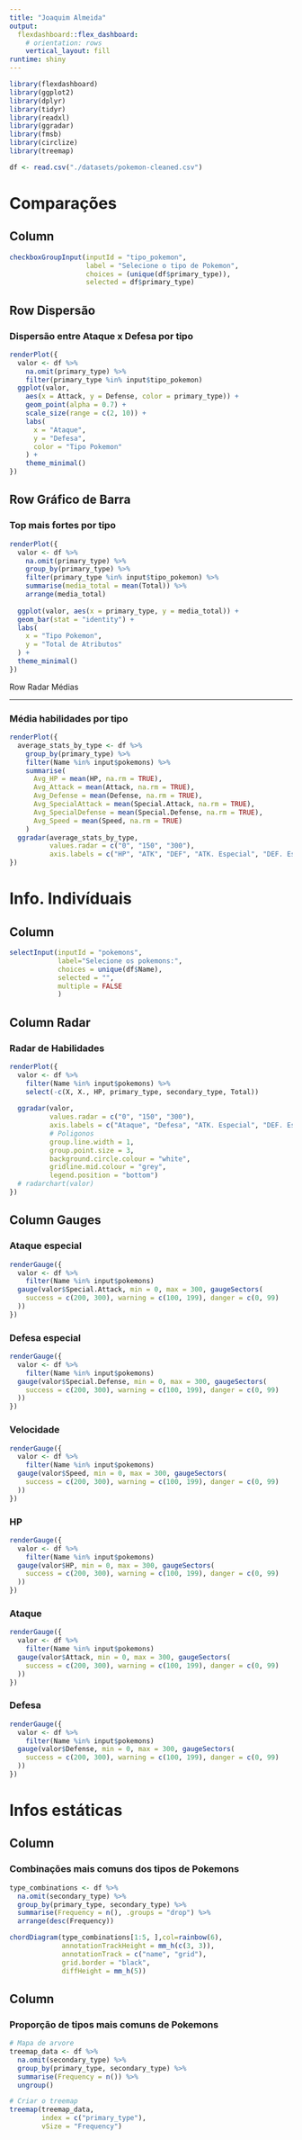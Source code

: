 ```yaml
---
title: "Joaquim Almeida"
output: 
  flexdashboard::flex_dashboard:
    # orientation: rows
    vertical_layout: fill
runtime: shiny
---
```


```r
library(flexdashboard)
library(ggplot2)
library(dplyr)
library(tidyr)
library(readxl)
library(ggradar)
library(fmsb)
library(circlize)
library(treemap)

df <- read.csv("./datasets/pokemon-cleaned.csv")
```

Comparações {data-orientation=rows}
================================================================================

Column {.sidebar }
--------------------------------------------------------------
```r
checkboxGroupInput(inputId = "tipo_pokemon", 
                   label = "Selecione o tipo de Pokemon",
                   choices = (unique(df$primary_type)),
                   selected = df$primary_type)
```

Row Dispersão
-----------------------------------------------------------------------

### Dispersão entre Ataque x Defesa por tipo
```r
renderPlot({
  valor <- df %>%
    na.omit(primary_type) %>%
    filter(primary_type %in% input$tipo_pokemon)
  ggplot(valor,
    aes(x = Attack, y = Defense, color = primary_type)) +
    geom_point(alpha = 0.7) +
    scale_size(range = c(2, 10)) +
    labs(
      x = "Ataque",
      y = "Defesa",
      color = "Tipo Pokemon"
    ) +
    theme_minimal()
})
```

Row Gráfico de Barra
-----------------------------------------------------------------------

### Top mais fortes por tipo
```r

renderPlot({
  valor <- df %>%
    na.omit(primary_type) %>%
    group_by(primary_type) %>%
    filter(primary_type %in% input$tipo_pokemon) %>%
    summarise(media_total = mean(Total)) %>%
    arrange(media_total)
  
  ggplot(valor, aes(x = primary_type, y = media_total)) +
  geom_bar(stat = "identity") +
  labs(
    x = "Tipo Pokemon",
    y = "Total de Atributos"
  ) +
  theme_minimal()
})
```

Row Radar Médias

-----------------------------------------------------------------------

### Média habilidades por tipo
```r
renderPlot({
  average_stats_by_type <- df %>%
    group_by(primary_type) %>%
    filter(Name %in% input$pokemons) %>%
    summarise(
      Avg_HP = mean(HP, na.rm = TRUE),
      Avg_Attack = mean(Attack, na.rm = TRUE),
      Avg_Defense = mean(Defense, na.rm = TRUE),
      Avg_SpecialAttack = mean(Special.Attack, na.rm = TRUE),
      Avg_SpecialDefense = mean(Special.Defense, na.rm = TRUE),
      Avg_Speed = mean(Speed, na.rm = TRUE)
    ) 
  ggradar(average_stats_by_type,
          values.radar = c("0", "150", "300"),
          axis.labels = c("HP", "ATK", "DEF", "ATK. Especial", "DEF. Especial", "Velocidade"))
})
```

Info. Indivíduais {data-orientation=column}
================================================================================

Column {.sidebar }
--------------------------------------------------------------
```r
selectInput(inputId = "pokemons",
            label="Selecione os pokemons:",
            choices = unique(df$Name),
            selected = "",
            multiple = FALSE
            )
```

Column Radar
-----------------------------------------------------------------------

### Radar de Habilidades
```r
renderPlot({
  valor <- df %>%
    filter(Name %in% input$pokemons) %>%
    select(-c(X, X., HP, primary_type, secondary_type, Total))
  
  ggradar(valor,
          values.radar = c("0", "150", "300"),
          axis.labels = c("Ataque", "Defesa", "ATK. Especial", "DEF. Especial", "Velocidade"),
          # Poligonos
          group.line.width = 1, 
          group.point.size = 3,
          background.circle.colour = "white",
          gridline.mid.colour = "grey",
          legend.position = "bottom")
  # radarchart(valor)
})
```

Column Gauges
-----------------------------------------------------------------------

### Ataque especial

```r

renderGauge({
  valor <- df %>%
    filter(Name %in% input$pokemons)
  gauge(valor$Special.Attack, min = 0, max = 300, gaugeSectors(
    success = c(200, 300), warning = c(100, 199), danger = c(0, 99)
  ))
})
```

### Defesa especial

```r
renderGauge({
  valor <- df %>%
    filter(Name %in% input$pokemons)
  gauge(valor$Special.Defense, min = 0, max = 300, gaugeSectors(
    success = c(200, 300), warning = c(100, 199), danger = c(0, 99)
  ))
})
```

### Velocidade

```r
renderGauge({
  valor <- df %>%
    filter(Name %in% input$pokemons)
  gauge(valor$Speed, min = 0, max = 300, gaugeSectors(
    success = c(200, 300), warning = c(100, 199), danger = c(0, 99)
  ))
})
```

### HP

```r
renderGauge({
  valor <- df %>%
    filter(Name %in% input$pokemons)
  gauge(valor$HP, min = 0, max = 300, gaugeSectors(
    success = c(200, 300), warning = c(100, 199), danger = c(0, 99)
  ))
})
```

### Ataque 

```r
renderGauge({
  valor <- df %>%
    filter(Name %in% input$pokemons)
  gauge(valor$Attack, min = 0, max = 300, gaugeSectors(
    success = c(200, 300), warning = c(100, 199), danger = c(0, 99)
  ))
})
```

### Defesa

```r
renderGauge({
  valor <- df %>%
    filter(Name %in% input$pokemons)
  gauge(valor$Defense, min = 0, max = 300, gaugeSectors(
    success = c(200, 300), warning = c(100, 199), danger = c(0, 99)
  ))
})
```

Infos estáticas
================================================================================

Column
-----------------------------------------------------------------------

### Combinações mais comuns dos tipos de Pokemons
```r
type_combinations <- df %>%
  na.omit(secondary_type) %>%
  group_by(primary_type, secondary_type) %>%
  summarise(Frequency = n(), .groups = "drop") %>%
  arrange(desc(Frequency))

chordDiagram(type_combinations[1:5, ],col=rainbow(6),
             annotationTrackHeight = mm_h(c(3, 3)),
             annotationTrack = c("name", "grid"),
             grid.border = "black",
             diffHeight = mm_h(5))
```

Column
-----------------------------------------------------------------------

### Proporção de tipos mais comuns de Pokemons
```r
# Mapa de arvore
treemap_data <- df %>%
  na.omit(secondary_type) %>%
  group_by(primary_type, secondary_type) %>%
  summarise(Frequency = n()) %>%
  ungroup()

# Criar o treemap
treemap(treemap_data,
        index = c("primary_type"),
        vSize = "Frequency")
```

